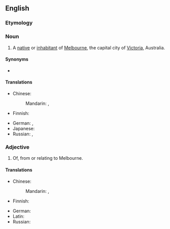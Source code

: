 ==English==

===Etymology===
{{suffix|Melbourne|ian|lang=en}}
{{rfe|any info available on the irregularity of spelling?|lang=en}}

===Noun===
{{en-noun}}
# A [[native]] or [[inhabitant]] of [[Melbourne]], the capital city of [[Victoria]], Australia.

====Synonyms====
* {{l|en|Melbournite}}

====Translations====
{{trans-top|native of Melbourne}}
* Chinese:
*: Mandarin: {{t|cmn|墨爾本人|sc=Hani}}, {{t|cmn|墨尔本人|tr=Mò'ěrběnrén|sc=Hani}}
* Finnish: {{t+|fi|-lainen|alt=melbournelainen}}
{{trans-mid}}
* German: {{t|de|Melbourner|m}}, {{t|de|Melbournerin|f}}
* Japanese: {{t|ja|メルボルン人|tr=Meruborun-jin|sc=Jpan}}
* Russian: {{t|ru|ме́льбурнец|m}}, {{t|ru|ме́льбурнка|f}}
{{trans-bottom}}

===Adjective===
{{en-adj}}
# Of, from or relating to Melbourne.

====Translations====
{{trans-top|relating to Melbourne}}
* Chinese:
*: Mandarin: {{t|cmn|墨爾本|alt=墨爾本的|sc=Hani}}, {{t+|cmn|墨尔本|alt=墨尔本的|tr=Mò'ěrběn de|sc=Hani}}
* Finnish: {{t|fi|melbournelainen}}
{{trans-mid}}
* German: {{t|de|Melbourner}}
* Latin: {{t|la|melbournensis|m|f}}
* Russian: {{t|ru|ме́льбурнский}}
{{trans-bottom}}